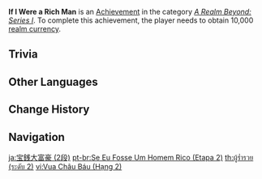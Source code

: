 {{Achievement Infobox
|title        = If I Were a Rich Man
|id           = 81060
|order id     = 1061
|category     = A Realm Beyond: Series I
|description  = Obtain 10,000 [[Realm Currency|realm currency]].
|requirements = 
|primogems    = 10
|tracking     = Tracks the total amount.
|topic        = 
|set          = If I Were a Rich Man
|tier         = 2
|tiers_total  = 3
}}
'''If I Were a Rich Man''' is an [[Achievement]] in the category ''[[A Realm Beyond: Series I]]''. To complete this achievement, the player needs to obtain 10,000 [[Realm Currency|realm currency]].

==Trivia==
{{Transclude|If I Were a Rich Man|Trivia}}
<!--
==Video Guides==
{{EVT
|video1   = 
|caption1 = 
}}
-->
==Other Languages==
{{Transclude|If I Were a Rich Man|Other Languages}}

==Change History==
{{Change History|1.5}}
<!--
==References==
{{Reflist}}
-->
==Navigation==
{{Achievement Navbox}}

[[ja:宝銭大富豪 (2段)]]
[[pt-br:Se Eu Fosse Um Homem Rico (Etapa 2)]]
[[th:ผู้ร่ำรวย (ระดับ 2)]]
[[vi:Vua Châu Báu (Hạng 2)]]